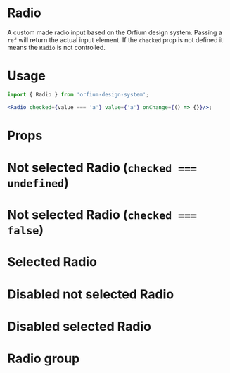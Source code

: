 
<Meta title="Design System|Radio" component={Radio} />

# Radio

A custom made radio input based on the Orfium design system. Passing a `ref` will return the actual input element.
If the `checked` prop is not defined it means the `Radio` is not controlled.

# Usage

```jsx
import { Radio } from 'orfium-design-system';

<Radio checked={value === 'a'} value={'a'} onChange={() => {}}/>;
```

# Props

<Props of={RadioWithoutForwardRef} />

# Not selected Radio (`checked === undefined`)
<Preview>
  <Story name="Not selected Radio  (`checked === undefined`)">
    <div style={{ color: '#82e616' }}>
      <Radio/>
    </div>
  </Story>
</Preview>

# Not selected Radio (`checked === false`)
<Preview>
  <Story name="Not selected Radio (`checked === false`)">
    <div style={{ color: '#82e616' }}>
      <Radio checked={false}/>
    </div>
  </Story>
</Preview>

# Selected Radio
<Preview>
  <Story name="Selected Radio">
    <div style={{ color: '#82e616' }}>
      <Radio checked={true}/>
    </div>
  </Story>
</Preview>

# Disabled not selected Radio
<Preview>
  <Story name="Disabled not selected Radio">
    <div style={{ color: '#82e616' }}>
      <Radio checked={false} disabled={true}/>
    </div>
  </Story>
</Preview>

# Disabled selected Radio
<Preview>
  <Story name="Disabled selected Radio">
    <div style={{ color: '#82e616' }}>
      <Radio checked={true} disabled={true}/>
    </div>
  </Story>
</Preview>

# Radio group
<Preview>
  <Story name="Radio showcase">
    <div style={{ color: '#82e616' }}>
      <RadioButtonsShowcase />
    </div>
  </Story>
</Preview>
